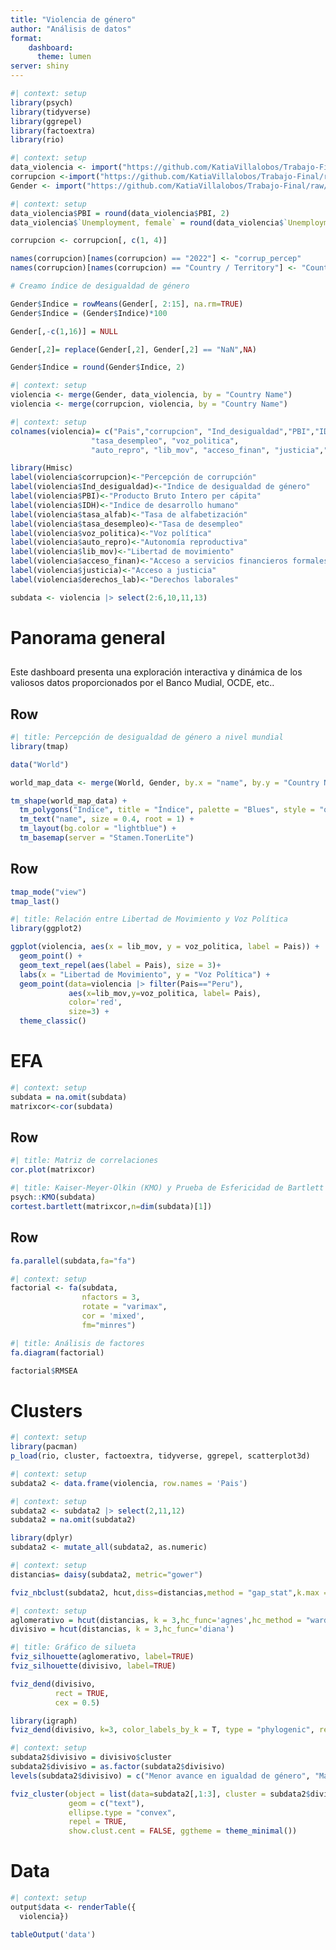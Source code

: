 ---
title: "Violencia de género"
author: "Análisis de datos"
format: 
    dashboard:
      theme: lumen
server: shiny
---
```{r message=FALSE, warning=FALSE}
#| context: setup
library(psych)
library(tidyverse)
library(ggrepel)
library(factoextra)
library(rio)
```

```{r message=FALSE}
#| context: setup
data_violencia <- import("https://github.com/KatiaVillalobos/Trabajo-Final/raw/main/violencia.xlsx")
corrupcion <-import("https://github.com/KatiaVillalobos/Trabajo-Final/raw/main/cpi.csv", header = TRUE)
Gender <- import("https://github.com/KatiaVillalobos/Trabajo-Final/raw/main/P_Data_Extract_From_Gender_Statistics.xlsx")
```

```{r}
#| context: setup
data_violencia$PBI = round(data_violencia$PBI, 2)
data_violencia$`Unemployment, female` = round(data_violencia$`Unemployment, female`, 2)

corrupcion <- corrupcion[, c(1, 4)]

names(corrupcion)[names(corrupcion) == "2022"] <- "corrup_percep"
names(corrupcion)[names(corrupcion) == "Country / Territory"] <- "Country Name"

# Creamo índice de desigualdad de género 

Gender$Indice = rowMeans(Gender[, 2:15], na.rm=TRUE)
Gender$Indice = (Gender$Indice)*100

Gender[,-c(1,16)] = NULL

Gender[,2]= replace(Gender[,2], Gender[,2] == "NaN",NA)

Gender$Indice = round(Gender$Indice, 2)
```

```{r}
#| context: setup
violencia <- merge(Gender, data_violencia, by = "Country Name")
violencia <- merge(corrupcion, violencia, by = "Country Name")
```

```{r}
#| context: setup
colnames(violencia)= c("Pais","corrupcion", "Ind_desigualdad","PBI","IDH", "tasa_alfab",
                  "tasa_desempleo", "voz_politica",
                  "auto_repro", "lib_mov", "acceso_finan", "justicia","derechos_lab")

library(Hmisc)
label(violencia$corrupcion)<-"Percepción de corrupción"
label(violencia$Ind_desigualdad)<-"Indice de desigualdad de género"
label(violencia$PBI)<-"Producto Bruto Intero per cápita"
label(violencia$IDH)<-"Indice de desarrollo humano"
label(violencia$tasa_alfab)<-"Tasa de alfabetización"
label(violencia$tasa_desempleo)<-"Tasa de desempleo"
label(violencia$voz_politica)<-"Voz política"
label(violencia$auto_repro)<-"Autonomía reproductiva"
label(violencia$lib_mov)<-"Libertad de movimiento"
label(violencia$acceso_finan)<-"Acceso a servicios financieros formales"
label(violencia$justicia)<-"Acceso a justicia"
label(violencia$derechos_lab)<-"Derechos laborales"

subdata <- violencia |> select(2:6,10,11,13)
```


# Panorama general

## {.sidebar}

Este dashboard presenta una exploración interactiva y dinámica de los valiosos datos proporcionados por el Banco Mudial, OCDE, etc..

## Row {height=60%}

```{r message=FALSE}
#| title: Percepción de desigualdad de género a nivel mundial
library(tmap)

data("World")

world_map_data <- merge(World, Gender, by.x = "name", by.y = "Country Name", all.x = TRUE)

tm_shape(world_map_data) +
  tm_polygons("Indice", title = "Índice", palette = "Blues", style = "quantile") +
  tm_text("name", size = 0.4, root = 1) +
  tm_layout(bg.color = "lightblue") +
  tm_basemap(server = "Stamen.TonerLite")

```

## Row {height=40%}
```{r}
tmap_mode("view")  
tmap_last()
```

```{r warning=FALSE}
#| title: Relación entre Libertad de Movimiento y Voz Política
library(ggplot2)

ggplot(violencia, aes(x = lib_mov, y = voz_politica, label = Pais)) +
  geom_point() +
  geom_text_repel(aes(label = Pais), size = 3)+
  labs(x = "Libertad de Movimiento", y = "Voz Política") +
  geom_point(data=violencia |> filter(Pais=="Peru"), 
             aes(x=lib_mov,y=voz_politica, label= Pais), 
             color='red',
             size=3) +
  theme_classic()
```


# EFA

```{r}
#| context: setup
subdata = na.omit(subdata) 
matrixcor<-cor(subdata)
```

## Row {height=50%}
```{r}
#| title: Matriz de correlaciones
cor.plot(matrixcor)
```

```{r}
#| title: Kaiser-Meyer-Olkin (KMO) y Prueba de Esfericidad de Bartlett
psych::KMO(subdata)
cortest.bartlett(matrixcor,n=dim(subdata)[1])
```

## Row {height=50%}
```{r}
fa.parallel(subdata,fa="fa") 
```

```{r}
#| context: setup
factorial <- fa(subdata,
                nfactors = 3, 
                rotate = "varimax", 
                cor = 'mixed',
                fm="minres") 
```

```{r}
#| title: Análisis de factores
fa.diagram(factorial)
```

```{r}
factorial$RMSEA
```

# Clusters

```{r}
#| context: setup
library(pacman) 
p_load(rio, cluster, factoextra, tidyverse, ggrepel, scatterplot3d) 
```

```{r}
#| context: setup
subdata2 <- data.frame(violencia, row.names = 'Pais')
```

```{r}
#| context: setup
subdata2 <- subdata2 |> select(2,11,12)
subdata2 = na.omit(subdata2) 

library(dplyr)
subdata2 <- mutate_all(subdata2, as.numeric)
```


```{r}
#| context: setup
distancias= daisy(subdata2, metric="gower")
```

```{r}
fviz_nbclust(subdata2, hcut,diss=distancias,method = "gap_stat",k.max = 10,verbose = F)
```

```{r}
#| context: setup
aglomerativo = hcut(distancias, k = 3,hc_func='agnes',hc_method = "ward.D") 
divisivo = hcut(distancias, k = 3,hc_func='diana')
```

```{r message=FALSE, warning=FALSE}
#| title: Gráfico de silueta
fviz_silhouette(aglomerativo, label=TRUE)
fviz_silhouette(divisivo, label=TRUE)
```

```{r}
fviz_dend(divisivo, 
          rect = TRUE, 
          cex = 0.5)
```

```{r}
library(igraph)
fviz_dend(divisivo, k=3, color_labels_by_k = T, type = "phylogenic", repel = TRUE)
```

```{r}
#| context: setup
subdata2$divisivo = divisivo$cluster
subdata2$divisivo = as.factor(subdata2$divisivo)
levels(subdata2$divisivo) = c("Menor avance en igualdad de género", "Mayor avance en igualdad de género", "Avance medio en igualdad de género")
```

```{r}
fviz_cluster(object = list(data=subdata2[,1:3], cluster = subdata2$divisivo),
             geom = c("text"), 
             ellipse.type = "convex", 
             repel = TRUE, 
             show.clust.cent = FALSE, ggtheme = theme_minimal())
```

# Data

```{r}
#| context: setup
output$data <- renderTable({
  violencia})
```

```{r}
tableOutput('data')
```

